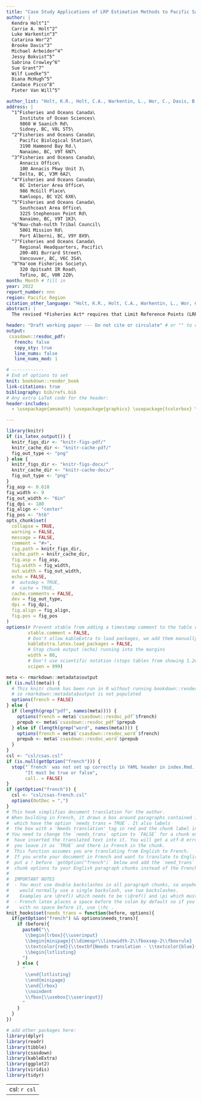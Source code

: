 ```yaml
---
title: "Case Study Applications of LRP Estimation Methods to Pacific Salmon Stock Management Units"
author: |
  Kendra Holt^1^
  Carrie A. Holt^2^
  Luke Warkentin^3^
  Catarina Wor^2^
  Brooke Davis^3^
  Michael Arbeider^4^
  Jessy Bokvist^5^
  Sabrina Crowley^6^
  Sue Grant^7^
  Wilf Luedke^5^
  Diana McHugh^5^
  Candace Picco^8^
  Pieter Van Will^5^

author_list: "Holt, K.R., Holt, C.A., Warkentin, L., Wor, C., Davis, B., Arbeider, M., Bokvist, J., Crowley, S., Grant, S., Luedke, W., McHugh, D., Picco, C., and Van Will, P."
address: |
  ^1^Fisheries and Oceans Canada\
     Institute of Ocean Sciences\
     9860 W Saanich Rd\
     Sidney, BC, V8L 5T5\
  ^2^Fisheries and Oceans Canada\
     Pacific Biological Station\
     3190 Hammond Bay Rd.\
     Nanaimo, BC, V9T 6N7\
  ^3^Fisheries and Oceans Canada\
     Annacis Office\
     100 Annacis Pkwy Unit 3\
     Delta, BC, V3M 6A2\
  ^4^Fisheries and Oceans Canada\
     BC Interior Area Office\ 
     986 McGill Place\
     Kamloops, BC V2C 6X6\
  ^5^Fisheries and Oceans Canada\
     Southcoast Area Office\
     3225 Stephenson Point Rd\
     Nanaimo, BC, V9T 1K3\
  ^6^Nuu-chah-nulth Tribal Council\
     5001 Mission Rd\
     Port Alberni, BC, V9Y 8X9\
  ^7^Fisheries and Oceans Canada\
     Regional Headquarters, Pacific\
     200-401 Burrard Street\
     Vancouver, BC, V6C 3S4\
  ^8^Ha'oom Fisheries Society\
     320 Opitsaht IR Road\
     Tofino, BC, V0R 2Z0\
month: Month # fill in
year: 2022
report_number: nnn
region: Pacific Region
citation_other_language: "Holt, K.R., Holt, C.A., Warkentin, L., Wor, C., Davis, B., Arbeider, M., Bokvist, J., Crowley, S., Grant, S., Luedke, W., McHugh, D., Picco, C., et Van Will, P.. Title Here (*Latin Species Name*). DFO Secr. can. de consult. sci. du MPO. Doc. de rech 2022/nnn. iv + 13 p."
abstract: |
  The revised *Fisheries Act* requires that Limit Reference Points (LRPs) be identified for all major fish stocks. For Pacific salmon, major fish stocks are represented by stock management units (SMUs). An SMU is composed of one or more salmon conservation units (CUs), which are the assessment units under the Wild Salmon Policy, WSP. We introduce methods to estimate LRPs at the SMU level that integrate statuses derived under the WSP at the CU level. We demonstrate and evaluate the LRPs for three case study SMUs: Interior Fraser Coho (*Oncorhynchus kisutch*), West Coast Vancouver Island (WCVI) Chinook (*O. tshawytscha*), and Inside South Coast Chum (*O. keta*) - excluding Fraser River. Methods are divided into two categories: CU status-based LRPs and aggregate abundance LRPs. CU status-based LRPs are recommended as the default method, and are based on the proportion of CUs above levels associated with increased risk of extinction (above 'Red' status) under the WSP. Aggregate abundance methods may be used supplementally to meet specific fisheries management requirements. Aggregate abundance LRPs are subdivided into logistic regression LRPs and projection LRPs.  Both types of aggregate abundance LRPs are defined at the SMU-level abundances associated with a desired probabilty of all component CUs being above Red status, but they differ in that logistic regression LRPs are determined directly from historical data while projection LRPs are determined from projections of CU-level population dynamics. We discuss suitability and requirements for the application of the various LRP estimation methods, drawing from the range of data and information availability among the case studies.  In general, the application of aggregate abundance LRPs may be limited to SMUs where the CU-level populations covary, as demonstrated for the Interior Fraser Coho case study, and where covariance has not changed over time or, for projection LRPs, those changes can be parameterized.

header: "Draft working paper --- Do not cite or circulate" # or "" to omit
output:
 csasdown::resdoc_pdf:
   french: false
   copy_sty: true
   line_nums: false
   line_nums_mod: 1

# ------------
# End of options to set
knit: bookdown::render_book
link-citations: true
bibliography: bib/refs.bib
# Any extra LaTeX code for the header:
header-includes:
  - \usepackage{amsmath} \usepackage{graphics} \usepackage{tcolorbox} \usepackage{afterpage} \usepackage{needspace} \usepackage{tikz} \usetikzlibrary{shapes, arrows.meta, positioning}

---
```


```r
library(knitr)
if (is_latex_output()) {
  knitr_figs_dir <- "knitr-figs-pdf/"
  knitr_cache_dir <- "knitr-cache-pdf/"
  fig_out_type <- "png"
} else {
  knitr_figs_dir <- "knitr-figs-docx/"
  knitr_cache_dir <- "knitr-cache-docx/"
  fig_out_type <- "png"
}
fig_asp <- 0.618
fig_width <- 9
fig_out_width <- "6in"
fig_dpi <- 180
fig_align <- "center"
fig_pos <- "htb"
opts_chunk$set(
  collapse = TRUE,
  warning = FALSE,
  message = FALSE,
  comment = "#>",
  fig.path = knitr_figs_dir,
  cache.path = knitr_cache_dir,
  fig.asp = fig_asp,
  fig.width = fig_width,
  out.width = fig_out_width,
  echo = FALSE,
  #  autodep = TRUE,
  #  cache = TRUE,
  cache.comments = FALSE,
  dev = fig_out_type,
  dpi = fig_dpi,
  fig.align = fig_align,
  fig.pos = fig_pos
)
options(# Prevent xtable from adding a timestamp comment to the table code it produces
        xtable.comment = FALSE,
        # Don't allow kableExtra to load packages, we add them manually in csasdown
        kableExtra.latex.load_packages = FALSE,
        # Stop chunk output (echo) running into the margins
        width = 80,
        # Don't use scientific notation (stops tables from showing 1.2e3, etc.)
        scipen = 999)
```


```r
meta <- rmarkdown::metadata$output
if (is.null(meta)) {
  # This knitr chunk has been run in R without running bookdown::render_book("index.Rmd")
  # so rmarkdown::metadata$output is not populated
  options(french = FALSE)
} else {
  if (length(grep("pdf", names(meta)))) {
    options(french = meta$`csasdown::resdoc_pdf`$french)
    prepub <- meta$`csasdown::resdoc_pdf`$prepub
  } else if (length(grep("word", names(meta)))) {
    options(french = meta$`csasdown::resdoc_word`$french)
    prepub <- meta$`csasdown::resdoc_word`$prepub
  }
}
csl <- "csl/csas.csl"
if (is.null(getOption("french"))) {
  stop("`french` was not set up correctly in YAML header in index.Rmd. ",
       "It must be true or false",
       call. = FALSE)
}
if (getOption("french")) {
  csl <- "csl/csas-french.csl"
  options(OutDec = ",")
}
# This hook simplifies document translation for the author.
# When building in French, it draws a box around paragraphs contained in chunks
#  which have the option `needs_trans = TRUE`. It also labels
#  the box with a 'Needs translation' tag in red and the chunk label in blue.
# You need to change the `needs_trans` option to `FALSE` for a chunk once you
#  have inserted the translated text into it. You will get a utf-8 error if
#  you leave it as `TRUE` and there is French in the chunk.
#  This function assumes you are translating from English to French.
#  If you wrote your document in French and want to translate to English,
#  put a ! before `getOption("french")` below and add the `need_trans`
#  chunk options to your English paragraph chunks instead of the French ones.
#  
#  IMPORTANT NOTES
#  - You must use double backslashes in all paragraph chunks, so anywhere you
#    would normally use a single backslash, use two backslashes.
#    Examples are \@ref() which needs to be \\@ref() and \pi which must now be \\pi.
#  - French latex places a space before the colon by default so if you need a colon
#    with no space before it, use \\hc .
knit_hooks$set(needs_trans = function(before, options){
  if(getOption("french") && options$needs_trans){
    if (before){
      paste0("\\
       \\begin{lrbox}{\\userinput}
       \\begin{minipage}{\\dimexpr\\linewidth-2\\fboxsep-2\\fboxrule}
       \\textcolor{red}{\\textbf{Needs translation - \\textcolor{blue}{knitr chunk: ", options$label, "}}}
       \\begin{lstlisting}
      ")
    } else {
      "
       \\end{lstlisting}
       \\end{minipage}
       \\end{lrbox}
       \\noindent
       \\fbox{\\usebox{\\userinput}}
      "
    }
  }
})

# add other packages here:
library(dplyr)
library(readr)
library(tibble)
library(csasdown)
library(kableExtra)
library(ggplot2)
library(viridis)
library(tidyr)

```

---
csl: `r csl`    
---
